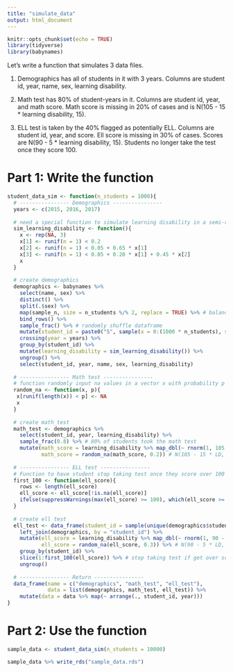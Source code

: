 ```yaml
---
title: "simulate_data"
output: html_document
---
```


```r
knitr::opts_chunk$set(echo = TRUE)
library(tidyverse)
library(babynames)
```

Let's write a function that simulates 3 data files.

1) Demographics has all of students in it with 3 years. Columns are student id, year, name, sex, learning disability.

2) Math test has 80% of student-years in it. Columns are student id, year, and math score. Math score is missing in 20% of cases and is N(105 - 15 * learning disability, 15).

3) ELL test is taken by the 40% flagged as potentially ELL. Columns are student id, year, and score. Ell score is missing in 30% of cases. Scores are N(90 - 5 * learning disability, 15). Students no longer take the test once they score 100.

# Part 1: Write the function

```r
student_data_sim <- function(n_students = 1000){
  # ---------------- Demographics ----------------
  years <- c(2015, 2016, 2017)
  
  # need a special function to simulate learning disability in a semi-realistic way
  sim_learning_disability <- function(){
    x <- rep(NA, 3)
    x[1] <- runif(n = 1) < 0.2
    x[2] <- runif(n = 1) < 0.05 + 0.65 * x[1]
    x[3] <- runif(n = 1) < 0.05 + 0.20 * x[1] + 0.45 * x[2]
    x
  }
  
  # create demographics
  demographics <- babynames %>% 
    select(name, sex) %>% 
    distinct() %>% 
    split(.$sex) %>% 
    map(sample_n, size = n_students %/% 2, replace = TRUE) %>% # balance gender
    bind_rows() %>% 
    sample_frac() %>% # randomly shuffle dataframe
    mutate(student_id = paste0("S", sample(x = 0:(1000 * n_students), size = n_students))) %>% 
    crossing(year = years) %>% 
    group_by(student_id) %>% 
    mutate(learning_disability = sim_learning_disability()) %>% 
    ungroup() %>% 
    select(student_id, year, name, sex, learning_disability)
  
  # ---------------- Math test ----------------
  # function randomly input na values in a vector x with probability p
  random_na <- function(x, p){
   x[runif(length(x)) < p] <- NA
   x
  }
  
  # create math_test
  math_test <- demographics %>% 
    select(student_id, year, learning_disability) %>% 
    sample_frac(0.8) %>% # 80% of students took the math test
    mutate(math_score = learning_disability %>% map_dbl(~ rnorm(1, 105 - 15 * ., 15) %>% round()),
           math_score = random_na(math_score, 0.2)) # N(105 - 15 * LD, 15) and 20% of values go missing
  
  # ---------------- ELL test ----------------
  # Function to have student stop taking test once they score over 100
  first_100 <- function(ell_score){
    rows <- length(ell_score)
    ell_score <- ell_score[!is.na(ell_score)]
    ifelse(suppressWarnings(max(ell_score) >= 100), which(ell_score >= 100)[1], rows)
  }
  
  # create ell test
  ell_test <- data_frame(student_id = sample(unique(demographics$student_id), round(n_students * 0.4))) %>% 
    left_join(demographics, by = "student_id") %>% 
    mutate(ell_score = learning_disability %>% map_dbl(~ rnorm(1, 90 - . * 5, 15) %>% round()),
           ell_score = random_na(ell_score, 0.3)) %>% # N(90 - 5 * LD, 15) and 20% of values go missing
    group_by(student_id) %>% 
    slice(1:first_100(ell_score)) %>% # stop taking test if get over score of 100
    ungroup()
  
  # ---------------- Return ----------------
  data_frame(name = c("demographics", "math_test", "ell_test"),
             data = list(demographics, math_test, ell_test)) %>% 
    mutate(data = data %>% map(~ arrange(., student_id, year)))
}
```

# Part 2: Use the function

```r
sample_data <- student_data_sim(n_students = 10000)

sample_data %>% write_rds("sample_data.rds")
```

